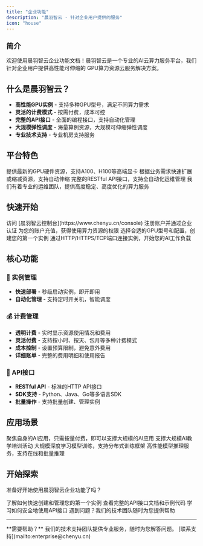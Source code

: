 ```yaml
---
title: "企业功能"
description: "晨羽智云 - 针对企业用户提供的服务"
icon: "house"
---
```


<h1 style="font-size: 1.2rem; font-weight: 600; line-height: 1.3;">简介</h1>

欢迎使用晨羽智云企业功能文档！晨羽智云是一个专业的AI云算力服务平台，我们针对企业用户提供高性能可伸缩的
GPU算力资源云服务解决方案。

## 什么是晨羽智云？


- **高性能GPU实例** - 支持多种GPU型号，满足不同算力需求
- **灵活的计费模式** - 按需付费，成本可控
- **完整的API接口** - 全面的编程接口，支持自动化管理
- **大规模弹性调度** - 海量算例资源，大规模可伸缩弹性调度
- **专业技术支持** - 专业机房支持服务

## 平台特色

<CardGroup cols={2}>
  <Card title="高性能算力" icon="microchip">
    提供最新的GPU硬件资源，支持A100、H100等高端显卡
  </Card>
  <Card title="弹性扩展" icon="expand">
    根据业务需求快速扩展或缩减资源，支持自动伸缩
  </Card>
  <Card title="API优先" icon="code">
    完整的RESTful API接口，支持全自动化运维管理
  </Card>
  <Card title="专业支持" icon="shield">
    我们有着专业的运维团队，提供高度稳定、高度优化的算力服务
  </Card>
</CardGroup>

## 快速开始

<Steps>
  <Step title="注册账户">
    访问 [晨羽智云控制台](https://www.chenyu.cn/console) 注册账户并通过企业认证
  </Step>
  <Step title="充值账户">
    为您的账户充值，获得使用算力资源的权限
  </Step>
  <Step title="创建实例">
    选择合适的GPU型号和配置，创建您的第一个实例
  </Step>
  <Step title="开始使用">
    通过HTTP/HTTPS/TCP端口连接实例，开始您的AI工作负载
  </Step>
</Steps>

## 核心功能

### 🚀 实例管理

- **快速部署** - 秒级启动实例，即开即用
- **自动化管理** - 支持定时开关机，智能调度

### 💰 计费管理

- **透明计费** - 实时显示资源使用情况和费用
- **灵活付费** - 支持按小时、按天、包月等多种计费模式
- **成本控制** - 设置预算限制，避免意外费用
- **详细账单** - 完整的费用明细和使用报告

### 🔧 API接口

- **RESTful API** - 标准的HTTP API接口
- **SDK支持** - Python、Java、Go等多语言SDK
- **批量操作** - 支持批量创建、管理实例

## 应用场景

<Tabs>
  <Tab title="AI应用支撑">
    聚焦自身的AI应用，只需按量付费，即可以支撑大规模的AI应用
  </Tab>
  <Tab title="AI教学平台">
    支撑大规模AI教学培训活动
  </Tab>
  <Tab title="AI模型训练">
    大规模深度学习模型训练，支持分布式训练框架
  </Tab>
  <Tab title="模型推理部署">
    高性能模型推理服务，支持在线和批量推理
  </Tab>
</Tabs>

## 开始探索

准备好开始使用晨羽智云企业功能了吗？

<CardGroup cols={2}>
  <Card title="快速入门指南" icon="rocket" href="/userguide/quickstart">
    了解如何快速创建和管理您的第一个实例
  </Card>
  <Card title="API 参考文档" icon="book" href="/api-reference">
    查看完整的API接口文档和示例代码
  </Card>
  <Card title="API 认证指南" icon="key" href="/userguide/authentication">
    学习如何安全地使用API接口
  </Card>
  <Card title="联系支持" icon="headset" href="mailto:enterprise@chenyu.cn">
    遇到问题？我们的技术团队随时为您提供帮助
  </Card>
</CardGroup>

---

<Info>
  **需要帮助？** 我们的技术支持团队提供专业服务，随时为您解答问题。
  [联系支持](mailto:enterprise@chenyu.cn)
</Info> 